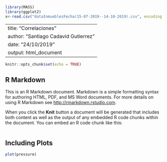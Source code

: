 
```r
library(MASS)
library(ggplot2)
x<-read.csv("dataInmueblesFecha(15-07-2019--14-10-2019).csv", encoding = "UTF-8")
```

---
title: "Correlaciones"
author: "Santiago Cadavid Gutierrez"
date: "24/10/2019"
output: html_document
---

```r
knitr::opts_chunk$set(echo = TRUE)
```

## R Markdown

This is an R Markdown document. Markdown is a simple formatting syntax for authoring HTML, PDF, and MS Word documents. For more details on using R Markdown see <http://rmarkdown.rstudio.com>.

When you click the **Knit** button a document will be generated that includes both content as well as the output of any embedded R code chunks within the document. You can embed an R code chunk like this:

```r

```

## Including Plots



```r
plot(pressure)
```

```r

```

